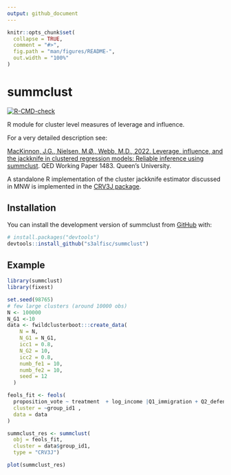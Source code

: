```yaml
---
output: github_document
---
```


<!-- README.md is generated from README.Rmd. Please edit that file -->

```r
knitr::opts_chunk$set(
  collapse = TRUE,
  comment = "#>",
  fig.path = "man/figures/README-",
  out.width = "100%"
)
```

# summclust

<!-- badges: start -->
[![R-CMD-check](https://github.com/s3alfisc/summclust/workflows/R-CMD-check/badge.svg)](https://github.com/s3alfisc/summclust/actions)
<!-- badges: end -->

R module for cluster level measures of leverage and influence.

For a very detailed description see:

[MacKinnon, J.G., Nielsen, M.Ø., Webb, M.D., 2022. Leverage, influence, and the jackknife in clustered regression models: Reliable inference using summclust](https://arxiv.org/abs/2205.03288). QED Working Paper 1483. Queen’s University.

A standalone R implementation of the cluster jackknife estimator discussed in MNW is implemented in the [CRV3J package](https://github.com/s3alfisc/CRV3J).

## Installation

You can install the development version of summclust from [GitHub](https://github.com/) with:

``` r
# install.packages("devtools")
devtools::install_github("s3alfisc/summclust")
```

## Example


```r
library(summclust)
library(fixest)

set.seed(98765)
# few large clusters (around 10000 obs)
N <- 100000
N_G1 <-10
data <- fwildclusterboot:::create_data(
    N = N,
    N_G1 = N_G1,
    icc1 = 0.8,
    N_G2 = 10,
    icc2 = 0.8,
    numb_fe1 = 10,
    numb_fe2 = 10,
    seed = 12
  )

feols_fit <- feols(
  proposition_vote ~ treatment  + log_income |Q1_immigration + Q2_defense, 
  cluster = ~group_id1 , 
  data = data
)

summclust_res <- summclust(
  obj = feols_fit, 
  cluster = data$group_id1, 
  type = "CRV3J")

plot(summclust_res)


```

